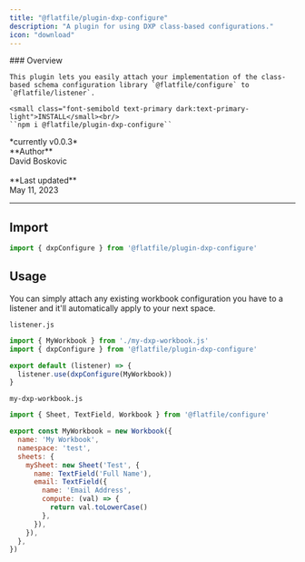 ```yaml
---
title: "@flatfile/plugin-dxp-configure"
description: "A plugin for using DXP class-based configurations."
icon: "download"
---
```


<div className="grid sm:grid-cols-6 gap-x-6 flex" style={{alignItems: 'flex-middle'}}>
  <div className="col-span-3">
    ### Overview

    This plugin lets you easily attach your implementation of the class-based schema configuration library `@flatfile/configure` to `@flatfile/listener`.
    
    <small class="font-semibold text-primary dark:text-primary-light">INSTALL</small><br/>
    ``npm i @flatfile/plugin-dxp-configure``

  </div>
  <div className="hidden sm:block col-span-3">
    <CardGroup cols={1}>
        <Card title="@flatfile/plugin-record-hook" href="https://github.com/FlatFilers/flatfile-plugins/tree/main/plugins/record-hook" icon="github" >
        *currently v0.0.3*
        <br/>
        **Author**<br/>
        David Boskovic<br/>
        <br/>
        **Last updated**<br/>
        May 11, 2023
        </Card>
    </CardGroup>
  </div>
</div>

---

## Import

```ts
import { dxpConfigure } from '@flatfile/plugin-dxp-configure'
```

## Usage

You can simply attach any existing workbook configuration you have to a listener and it'll automatically apply to your next space.

`listener.js`
```js
import { MyWorkbook } from './my-dxp-workbook.js'
import { dxpConfigure } from '@flatfile/plugin-dxp-configure'

export default (listener) => {
  listener.use(dxpConfigure(MyWorkbook))
}
```

`my-dxp-workbook.js`
```js 
import { Sheet, TextField, Workbook } from '@flatfile/configure'

export const MyWorkbook = new Workbook({
  name: 'My Workbook',
  namespace: 'test',
  sheets: {
    mySheet: new Sheet('Test', {
      name: TextField('Full Name'),
      email: TextField({
        name: 'Email Address',
        compute: (val) => {
          return val.toLowerCase()
        },
      }),
    }),
  },
})
```
